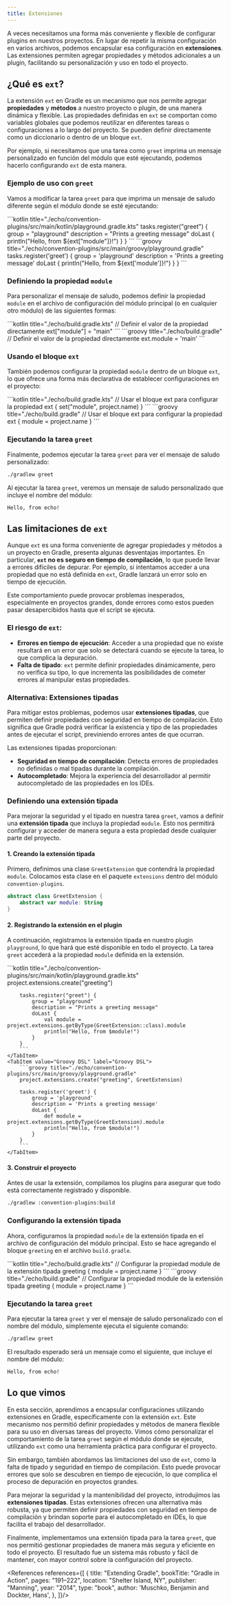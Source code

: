 ```yaml
---
title: Extensiones
---
```



<ReadingTime/>

A veces necesitamos una forma más conveniente y flexible de configurar plugins en nuestros proyectos. En lugar de repetir la misma configuración en varios archivos, podemos encapsular esa configuración en **extensiones**. Las extensiones permiten agregar propiedades y métodos adicionales a un plugin, facilitando su personalización y uso en todo el proyecto.

## ¿Qué es `ext`?

La extensión `ext` en Gradle es un mecanismo que nos permite agregar **propiedades** y **métodos** a nuestro proyecto o plugin, de una manera dinámica y flexible. Las propiedades definidas en `ext` se comportan como variables globales que podemos reutilizar en diferentes tareas o configuraciones a lo largo del proyecto. Se pueden definir directamente como un diccionario o dentro de un bloque `ext`.

Por ejemplo, si necesitamos que una tarea como `greet` imprima un mensaje personalizado en función del módulo que esté ejecutando, podemos hacerlo configurando `ext` de esta manera.

### Ejemplo de uso con `greet`

Vamos a modificar la tarea `greet` para que imprima un mensaje de saludo diferente según el módulo donde se esté ejecutando:

<Tabs>
    <TabItem value="Kotlin DSL" label="Kotlin DSL">
        ```kotlin title="./echo/convention-plugins/src/main/kotlin/playground.gradle.kts"
        tasks.register("greet") {
            group = "playground"
            description = "Prints a greeting message"
            doLast {
                println("Hello, from ${ext["module"]}!")
            }
        }
        ```
    </TabItem>
    <TabItem value="Groovy DSL" label="Groovy DSL">
        ```groovy title="./echo/convention-plugins/src/main/groovy/playground.gradle"
        tasks.register('greet') {
            group = 'playground'
            description = 'Prints a greeting message'
            doLast {
                println("Hello, from ${ext['module']}!")
            }
        }
        ```
    </TabItem>
</Tabs>

### Definiendo la propiedad `module`

Para personalizar el mensaje de saludo, podemos definir la propiedad `module` en el archivo de configuración del módulo principal (o en cualquier otro módulo) de las siguientes formas:

<Tabs>
    <TabItem value="Kotlin DSL" label="Kotlin DSL">
        ```kotlin title="./echo/build.gradle.kts"
        // Definir el valor de la propiedad directamente
        ext["module"] = "main"
        ```
    </TabItem>
    <TabItem value="Groovy DSL" label="Groovy DSL">
        ```groovy title="./echo/build.gradle"
        // Definir el valor de la propiedad directamente
        ext.module = 'main'
        ```
    </TabItem>
</Tabs>

### Usando el bloque `ext`

También podemos configurar la propiedad `module` dentro de un bloque `ext`, lo que ofrece una forma más declarativa de establecer configuraciones en el proyecto:

<Tabs>
    <TabItem value="Kotlin DSL" label="Kotlin DSL">
        ```kotlin title="./echo/build.gradle.kts"
        // Usar el bloque ext para configurar la propiedad
        ext {
            set("module", project.name)
        }
        ```
    </TabItem>
    <TabItem value="Groovy DSL" label="Groovy DSL">
        ```groovy title="./echo/build.gradle"
        // Usar el bloque ext para configurar la propiedad
        ext {
            module = project.name
        }
        ```
    </TabItem>
</Tabs>

### Ejecutando la tarea `greet`

Finalmente, podemos ejecutar la tarea `greet` para ver el mensaje de saludo personalizado:

```bash
./gradlew greet
```

Al ejecutar la tarea `greet`, veremos un mensaje de saludo personalizado que incluye el nombre del módulo:

```plaintext
Hello, from echo!
```

## Las limitaciones de `ext`

Aunque `ext` es una forma conveniente de agregar propiedades y métodos a un proyecto en Gradle, presenta algunas desventajas importantes. En particular, **`ext` no es seguro en tiempo de compilación**, lo que puede llevar a errores difíciles de depurar. Por ejemplo, si intentamos acceder a una propiedad que no está definida en `ext`, Gradle lanzará un error solo en tiempo de ejecución.

Este comportamiento puede provocar problemas inesperados, especialmente en proyectos grandes, donde errores como estos pueden pasar desapercibidos hasta que el script se ejecuta.

### El riesgo de `ext`:
- **Errores en tiempo de ejecución**: Acceder a una propiedad que no existe resultará en un error que solo se detectará cuando se ejecute la tarea, lo que complica la depuración.
- **Falta de tipado**: `ext` permite definir propiedades dinámicamente, pero no verifica su tipo, lo que incrementa las posibilidades de cometer errores al manipular estas propiedades.

### Alternativa: Extensiones tipadas

Para mitigar estos problemas, podemos usar **extensiones tipadas**, que permiten definir propiedades con seguridad en tiempo de compilación. Esto significa que Gradle podrá verificar la existencia y tipo de las propiedades antes de ejecutar el script, previniendo errores antes de que ocurran.

Las extensiones tipadas proporcionan:
- **Seguridad en tiempo de compilación**: Detecta errores de propiedades no definidas o mal tipadas durante la compilación.
- **Autocompletado**: Mejora la experiencia del desarrollador al permitir autocompletado de las propiedades en los IDEs.

### Definiendo una extensión tipada

Para mejorar la seguridad y el tipado en nuestra tarea `greet`, vamos a definir una **extensión tipada** que incluya la propiedad `module`. Esto nos permitirá configurar y acceder de manera segura a esta propiedad desde cualquier parte del proyecto.

#### 1. Creando la extensión tipada

Primero, definimos una clase `GreetExtension` que contendrá la propiedad `module`. Colocamos esta clase en el paquete `extensions` dentro del módulo `convention-plugins`.

```kotlin title="./echo/convention-plugins/src/main/kotlin/extensions/GreetExtension.kt"
abstract class GreetExtension {
    abstract var module: String
}
```

#### 2. Registrando la extensión en el plugin

A continuación, registramos la extensión tipada en nuestro plugin `playground`, lo que hará que esté disponible en todo el proyecto. La tarea `greet` accederá a la propiedad `module` definida en la extensión.

<Tabs>
    <TabItem value="Kotlin DSL" label="Kotlin DSL">
        ```kotlin title="./echo/convention-plugins/src/main/kotlin/playground.gradle.kts"
        project.extensions.create<GreetExtension>("greeting")

        tasks.register("greet") {
            group = "playground"
            description = "Prints a greeting message"
            doLast {
                val module = project.extensions.getByType(GreetExtension::class).module
                println("Hello, from $module!")
            }
        }
        ```
    </TabItem>
    <TabItem value="Groovy DSL" label="Groovy DSL">
        ```groovy title="./echo/convention-plugins/src/main/groovy/playground.gradle"
        project.extensions.create("greeting", GreetExtension)

        tasks.register('greet') {
            group = 'playground'
            description = 'Prints a greeting message'
            doLast {
                def module = project.extensions.getByType(GreetExtension).module
                println("Hello, from $module!")
            }
        }
        ```
    </TabItem>
</Tabs>

#### 3. Construir el proyecto

Antes de usar la extensión, compilamos los plugins para asegurar que todo está correctamente registrado y disponible.

```bash
./gradlew :convention-plugins:build
```

### Configurando la extensión tipada

Ahora, configuramos la propiedad `module` de la extensión tipada en el archivo de configuración del módulo principal. Esto se hace agregando el bloque `greeting` en el archivo `build.gradle`.

<Tabs>
    <TabItem value="Kotlin DSL" label="Kotlin DSL">
        ```kotlin title="./echo/build.gradle.kts"
        // Configurar la propiedad module de la extensión tipada
        greeting {
            module = project.name
        }
        ```
    </TabItem>
    <TabItem value="Groovy DSL" label="Groovy DSL">
        ```groovy title="./echo/build.gradle"
        // Configurar la propiedad module de la extensión tipada
        greeting {
            module = project.name
        }
        ```
    </TabItem>
</Tabs>

### Ejecutando la tarea `greet`

Para ejecutar la tarea `greet` y ver el mensaje de saludo personalizado con el nombre del módulo, simplemente ejecuta el siguiente comando:

```bash
./gradlew greet
```

El resultado esperado será un mensaje como el siguiente, que incluye el nombre del módulo:

```plaintext
Hello, from echo!
```

## Lo que vimos

En esta sección, aprendimos a encapsular configuraciones utilizando extensiones en Gradle, específicamente con la extensión `ext`. Este mecanismo nos permitió definir propiedades y métodos de manera flexible para su uso en diversas tareas del proyecto. Vimos cómo personalizar el comportamiento de la tarea `greet` según el módulo donde se ejecute, utilizando `ext` como una herramienta práctica para configurar el proyecto.

Sin embargo, también abordamos las limitaciones del uso de `ext`, como la falta de tipado y seguridad en tiempo de compilación. Esto puede provocar errores que solo se descubren en tiempo de ejecución, lo que complica el proceso de depuración en proyectos grandes.

Para mejorar la seguridad y la mantenibilidad del proyecto, introdujimos las **extensiones tipadas**. Estas extensiones ofrecen una alternativa más robusta, ya que permiten definir propiedades con seguridad en tiempo de compilación y brindan soporte para el autocompletado en IDEs, lo que facilita el trabajo del desarrollador.

Finalmente, implementamos una extensión tipada para la tarea `greet`, que nos permitió gestionar propiedades de manera más segura y eficiente en todo el proyecto. El resultado fue un sistema más robusto y fácil de mantener, con mayor control sobre la configuración del proyecto.

<References references={[
    {
        title: "Extending Gradle",
        bookTitle: "Gradle in Action",
        pages: "191–222",
        location: "Shelter Island, NY",
        publisher: "Manning",
        year: "2014",
        type: "book",
        author: 'Muschko, Benjamin and Dockter, Hans',
    },
]}/>
